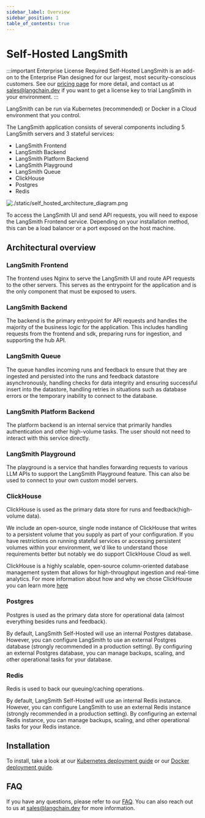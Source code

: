 ```yaml
---
sidebar_label: Overview
sidebar_position: 1
table_of_contents: true
---
```


# Self-Hosted LangSmith

:::important Enterprise License Required
Self-Hosted LangSmith is an add-on to the Enterprise Plan designed for our largest, most security-conscious customers. See our [pricing page](https://www.langchain.com/pricing) for more detail, and contact us at sales@langchain.dev if you want to get a license key to trial LangSmith in your environment.
:::

LangSmith can be run via Kubernetes (recommended) or Docker in a Cloud environment that you control.

The LangSmith application consists of several components including 5 LangSmith servers and 3 stateful services:

- LangSmith Frontend
- LangSmith Backend
- LangSmith Platform Backend
- LangSmith Playground
- LangSmith Queue
- ClickHouse
- Postgres
- Redis

![./static/self_hosted_architecture_diagram.png](./static/self_hosted_architecture_diagram.png)

To access the LangSmith UI and send API requests, you will need to expose the LangSmith Frontend service. Depending on your installation method, this can be a load balancer or a port exposed on the host machine.

## Architectural overview

### LangSmith Frontend

The frontend uses Nginx to serve the LangSmith UI and route API requests to the other servers. This serves as the entrypoint for the application and is the only component that must be exposed to users.

### LangSmith Backend

The backend is the primary entrypoint for API requests and handles the majority of the business logic for the application. This includes handling requests from the frontend and sdk, preparing runs for ingestion, and supporting the hub API.

### LangSmith Queue

The queue handles incoming runs and feedback to ensure that they are ingested and persisted into the runs and feedback datastore asynchronously, handling checks for data integrity and ensuring successful insert into the datastore, handling retries in situations such as database errors or the temporary inability to connect to the database.

### LangSmith Platform Backend

The platform backend is an internal service that primarily handles authentication and other high-volume tasks. The user should not need to interact with this service directly.

### LangSmith Playground

The playground is a service that handles forwarding requests to various LLM APIs to support the LangSmith Playground feature. This can also be used to connect to your own custom model servers.

### ClickHouse

ClickHouse is used as the primary data store for runs and feedback(high-volume data).

We include an open-source, single node instance of ClickHouse that writes to a persistent volume that you supply as part of your configuration. If you have restrictions on running stateful services or accessing persistent volumes within your environment, we'd like to understand those requirements better but notably we do support ClickHouse Cloud as well.

ClickHouse is a highly scalable, open-source column-oriented database management system that allows for high-throughput ingestion and real-time analytics. For more information about how and why we chose ClickHouse you can learn more [here](https://clickhouse.com/blog/langchain-why-we-choose-clickhouse-to-power-langchain)

### Postgres

Postgres is used as the primary data store for operational data (almost everything besides runs and feedback).

By default, LangSmith Self-Hosted will use an internal Postgres database. However, you can configure LangSmith to use an external Postgres database (strongly recommended in a production setting). By configuring an external Postgres database, you can manage backups, scaling, and other operational tasks for your database.

### Redis

Redis is used to back our queuing/caching operations.

By default, LangSmith Self-Hosted will use an internal Redis instance. However, you can configure LangSmith to use an external Redis instance (strongly recommended in a production setting). By configuring an external Redis instance, you can manage backups, scaling, and other operational tasks for your Redis instance.

## Installation

To install, take a look at our [Kubernetes deployment guide](/self_hosting/installation/kubernetes) or our [Docker deployment guide](/self_hosting/installation/docker).

## FAQ

If you have any questions, please refer to our [FAQ](/self_hosting/faq). You can also reach out to us at sales@langchain.dev for more information.
